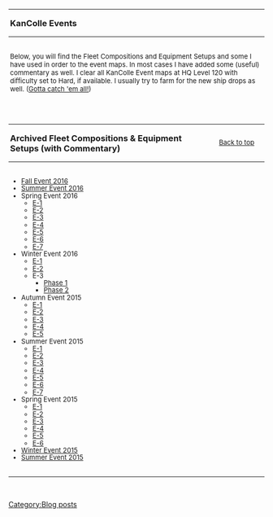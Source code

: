<hr>
<div style="padding:0px 3px; font-weight:bold; font-size:16.5px">
KanColle Events
</div>
<hr>
<div style="padding:3px; font-size:13px" class="plainlinks">
Below, you will find the Fleet Compositions and Equipment Setups and some I have used in order to the event maps. In most cases I have added some (useful) commentary as well. I clear all KanColle Event maps at HQ Level 120 with difficulty set to Hard, if available. I usually try to farm for the new ship drops as well. ([https://www.youtube.com/watch?v=qyXTgqJtoGM Gotta catch 'em all!])<br>
</div>
<br>
<hr><div style="float:right; padding:0px 20px; font-size:13px">[[#Top|Back to top]]</div>
<div style="padding:0px 3px; font-size:16.5px; font-weight:bold">
Archived Fleet Compositions & Equipment Setups (with Commentary)
</div>
<hr /><div style="line-height:110%; padding:3px; font-size:13px" class="plainlinks">
* [http://bit.ly/KCFall2016 Fall Event 2016]
* [http://bit.ly/KCSummer2016 Summer Event 2016]
* Spring Event 2016
** [http://imgur.com/a/IVgbW E-1]
** [http://imgur.com/a/zcTJ4 E-2]
** [http://imgur.com/a/EFG07 E-3]
** [http://imgur.com/a/mT1kc E-4]
** [http://imgur.com/a/L7T4j E-5]
** [http://imgur.com/a/ZPYzW E-6]
** [http://imgur.com/a/YhJb3 E-7]
* Winter Event 2016
** [http://imgur.com/a/KVpV6 E-1]
** [http://imgur.com/a/Hexj8 E-2]
** E-3
*** [http://imgur.com/a/IzAoQ Phase 1]
*** [http://imgur.com/a/ltu20 Phase 2]
* Autumn Event 2015
** [http://imgur.com/a/2iMjW E-1]
** [http://imgur.com/a/MW4im E-2]
** [http://imgur.com/a/h8Psc E-3]
** [http://imgur.com/a/oIgQY E-4]
** [http://imgur.com/a/cJZdQ E-5]
* Summer Event 2015
** [http://imgur.com/a/Q7WEd E-1]
** [http://imgur.com/a/t4KBd E-2]
** [http://imgur.com/a/7vv4q E-3]
** [http://imgur.com/a/HOy0F E-4]
** [http://imgur.com/a/GhS09 E-5]
** [http://imgur.com/a/mSWvu E-6]
** [http://imgur.com/a/ZxZdy E-7]
* Spring Event 2015
** [http://imgur.com/a/Rt4PP E-1]
** [http://imgur.com/a/VF4Uh E-2]
** [http://imgur.com/a/RETj1 E-3]
** [http://imgur.com/a/9xyqW E-4]
** [http://imgur.com/a/scG8d E-5]
** [http://imgur.com/a/nNkyh E-6]
* [http://imgur.com/a/pAJJR Winter Event 2015]
* [http://imgur.com/a/3AFRC Summer Event 2015]
</div>
<hr><br>
[[Category:Blog posts]]